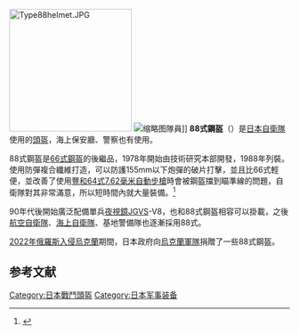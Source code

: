 {{noteTA
|G1=軍事
|G2=長度單位
|G3=Firearms
}}
[[File:Type88helmet.JPG|220px]]
[[File:25.05.31~06.02_２４ｉ・第５次即応予備自衛官招集訓練（第１次野営）(25,6,2受信・請関２曹)24普連_81ミリ迫撃砲縮射弾射撃(1)_教育訓練等_173.jpg|缩略图]]隊員]]
'''88式鋼盔'''（{{lang-ja|88式鉄帽}}）是[[日本|日本]][[自衛隊|自衛隊]]使用的[[頭盔|頭盔]]，海上保安廳、警察也有使用。

88式鋼盔是[[66式鋼盔|66式鋼盔]]的後繼品，1978年開始由技術研究本部開發，1988年列裝。使用防彈複合纖維打造，可以防護155mm以下炮彈的破片打擊，並且比66式輕便，並改善了使用[[豐和64式7.62毫米自動步槍|豐和64式7.62毫米自動步槍]]時會被鋼盔擋到瞄準線的問題，自衛隊對其非常滿意，所以短時間內就大量裝備。<ref>{{Cite web |url=http://www.mod.go.jp/trdi/data/50years.html |title=技術研究本部50年史 P56-57 |accessdate=2014-06-26 |archive-date=2010-07-27 |archive-url=https://web.archive.org/web/20100727154710/http://www.mod.go.jp/trdi/data/50years.html |dead-url=no }}</ref>

90年代後開始廣泛配備單兵[[夜視鏡|夜視鏡]]JGVS-V8，也和88式鋼盔相容可以掛載，之後[[航空自衛隊|航空自衛隊]]、[[海上自衛隊|海上自衛隊]]、基地警備隊也逐漸採用88式。

[[2022年俄羅斯入侵烏克蘭|2022年俄羅斯入侵烏克蘭]]期間，日本政府向[[烏克蘭軍隊|烏克蘭軍隊]]捐贈了一些88式鋼盔。

==参考文献==
{{reflist}}

[[Category:日本戰鬥頭盔|Category:日本戰鬥頭盔]]
[[Category:日本军事装备|Category:日本军事装备]]